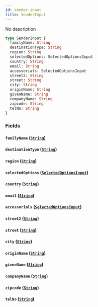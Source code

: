```yaml
---
id: sender-input
title: SenderInput
---
```


No description

```graphql
type SenderInput {
  familyName: String
  destinationType: String
  region: String
  selectedOptions: SelectedOptionsInput
  country: String
  email: String
  accessorials: SelectedOptionsInput
  street2: String
  street: String
  city: String
  originName: String
  givenName: String
  companyName: String
  zipcode: String
  telNo: String
}
```

### Fields

#### `familyName` ([`String`](../../label-service/scalars/string))

#### `destinationType` ([`String`](../../label-service/scalars/string))

#### `region` ([`String`](../../label-service/scalars/string))

#### `selectedOptions` ([`SelectedOptionsInput`](../../label-service/inputs/selected-options-input))

#### `country` ([`String`](../../label-service/scalars/string))

#### `email` ([`String`](../../label-service/scalars/string))

#### `accessorials` ([`SelectedOptionsInput`](../../label-service/inputs/selected-options-input))

#### `street2` ([`String`](../../label-service/scalars/string))

#### `street` ([`String`](../../label-service/scalars/string))

#### `city` ([`String`](../../label-service/scalars/string))

#### `originName` ([`String`](../../label-service/scalars/string))

#### `givenName` ([`String`](../../label-service/scalars/string))

#### `companyName` ([`String`](../../label-service/scalars/string))

#### `zipcode` ([`String`](../../label-service/scalars/string))

#### `telNo` ([`String`](../../label-service/scalars/string))
